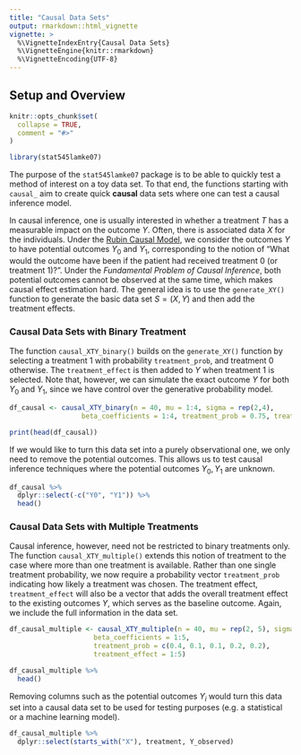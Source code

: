 ```yaml
---
title: "Causal Data Sets"
output: rmarkdown::html_vignette
vignette: >
  %\VignetteIndexEntry{Causal Data Sets}
  %\VignetteEngine{knitr::rmarkdown}
  %\VignetteEncoding{UTF-8}
---
```


## Setup and Overview

```r
knitr::opts_chunk$set(
  collapse = TRUE,
  comment = "#>"
)
```

```r
library(stat545lamke07)
```

The purpose of the `stat545lamke07` package is to be able to quickly test a method of interest
on a toy data set. To that end, the functions starting with `causal_` aim to 
create quick **causal** data sets where one can test a causal inference model.

In causal inference, one is usually interested in whether a treatment $T$ has a measurable impact
on the outcome $Y$. Often, there is associated data $X$ for the individuals.
Under the [Rubin Causal Model](https://en.wikipedia.org/wiki/Rubin_causal_model), we consider the outcomes $Y$ to have
potential outcomes $Y_0$ and $Y_1$, corresponding to the notion of "What would the outcome have been if the patient had received treatment 0 (or treatment 1)?".
Under the *Fundamental Problem of Causal Inference*, both potential outcomes cannot be observed at the same time, which makes causal effect estimation hard.
The general idea is to use the `generate_XY()` function to generate the basic data set $S = (X,Y)$ and then add the treatment effects.

### Causal Data Sets with Binary Treatment

The function `causal_XTY_binary()` builds on the `generate_XY()` function by selecting a treatment 1 with probability `treatment_prob`,
and treatment 0 otherwise. The `treatment_effect` is then added to $Y$ when treatment 1 is selected. Note that, however, we can
simulate the exact outcome $Y$ for both $Y_0$ and $Y_1$, since we have control over the generative probability model.

```r
df_causal <- causal_XTY_binary(n = 40, mu = 1:4, sigma = rep(2,4),
                  beta_coefficients = 1:4, treatment_prob = 0.75, treatment_effect = 25)

print(head(df_causal))
```

If we would like to turn this data set into a purely observational one, we only need to remove the potential outcomes.
This allows us to test causal inference techniques where the potential outcomes $Y_0, Y_1$ are unknown.

```r
df_causal %>%
  dplyr::select(-c("Y0", "Y1")) %>%
  head()
```

### Causal Data Sets with Multiple Treatments

Causal inference, however, need not be restricted to binary treatments only.
The function `causal_XTY_multiple()` extends this notion of treatment to the case
where more than one treatment is available. Rather than one single treatment probability,
we now require a probability vector `treatment_prob` indicating how likely a treatment was chosen.
The treatment effect, `treatment_effect` will also be a vector that adds the overall treatment effect to
the existing outcomes $Y$, which serves as the baseline outcome. Again, we include the full information in 
the data set.

```r
df_causal_multiple <- causal_XTY_multiple(n = 40, mu = rep(2, 5), sigma = 1:5,
                     beta_coefficients = 1:5,
                     treatment_prob = c(0.4, 0.1, 0.1, 0.2, 0.2),
                     treatment_effect = 1:5)

df_causal_multiple %>%
  head()
```

Removing columns such as the potential outcomes $Y_i$ would turn this data set into
a causal data set to be used for testing purposes (e.g. a statistical or a machine learning model).

```r
df_causal_multiple %>% 
  dplyr::select(starts_with("X"), treatment, Y_observed)
```

